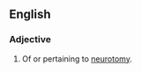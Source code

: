 ==English==

===Adjective===
{{en-adj}}

# {{lb|en|neuroscience}} Of or pertaining to [[neurotomy]].